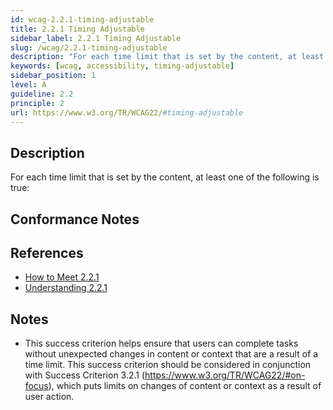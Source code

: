 ```yaml
---
id: wcag-2.2.1-timing-adjustable
title: 2.2.1 Timing Adjustable
sidebar_label: 2.2.1 Timing Adjustable
slug: /wcag/2.2.1-timing-adjustable
description: "For each time limit that is set by the content, at least one of the following is true:"
keywords: [wcag, accessibility, timing-adjustable]
sidebar_position: 1
level: A
guideline: 2.2
principle: 2
url: https://www.w3.org/TR/WCAG22/#timing-adjustable
---
```


## Description

For each time limit that is set by the content, at least one of the following is true:

## Conformance Notes

<Project name="ads">
</Project>

<Project name="scix">
  <Support/>
</Project>

## References

- [How to Meet 2.2.1](https://www.w3.org/WAI/WCAG22/quickref/#timing-adjustable)
- [Understanding 2.2.1](https://www.w3.org/WAI/WCAG22/Understanding/timing-adjustable.html)

## Notes

- This success criterion helps ensure that users can complete tasks without unexpected changes in content or context that are a result of a time limit. This success criterion should be considered in conjunction with Success Criterion 3.2.1 (https://www.w3.org/TR/WCAG22/#on-focus), which puts limits on changes of content or context as a result of user action.
